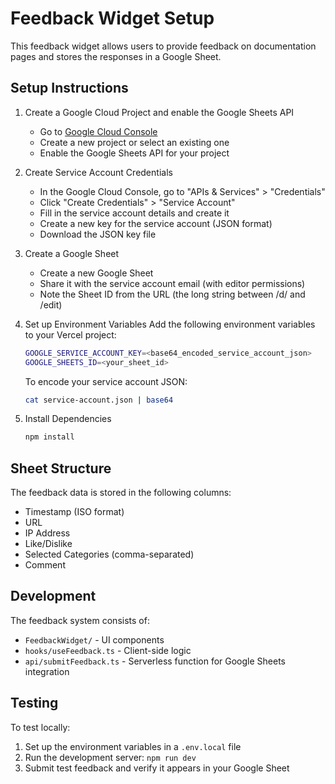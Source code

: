 # Feedback Widget Setup

This feedback widget allows users to provide feedback on documentation pages and stores the responses in a Google Sheet.

## Setup Instructions

1. Create a Google Cloud Project and enable the Google Sheets API
   - Go to [Google Cloud Console](https://console.cloud.google.com)
   - Create a new project or select an existing one
   - Enable the Google Sheets API for your project

2. Create Service Account Credentials
   - In the Google Cloud Console, go to "APIs & Services" > "Credentials"
   - Click "Create Credentials" > "Service Account"
   - Fill in the service account details and create it
   - Create a new key for the service account (JSON format)
   - Download the JSON key file

3. Create a Google Sheet
   - Create a new Google Sheet
   - Share it with the service account email (with editor permissions)
   - Note the Sheet ID from the URL (the long string between /d/ and /edit)

4. Set up Environment Variables
   Add the following environment variables to your Vercel project:

   ```bash
   GOOGLE_SERVICE_ACCOUNT_KEY=<base64_encoded_service_account_json>
   GOOGLE_SHEETS_ID=<your_sheet_id>
   ```

   To encode your service account JSON:
   ```bash
   cat service-account.json | base64
   ```

5. Install Dependencies
   ```bash
   npm install
   ```

## Sheet Structure

The feedback data is stored in the following columns:
- Timestamp (ISO format)
- URL
- IP Address
- Like/Dislike
- Selected Categories (comma-separated)
- Comment

## Development

The feedback system consists of:
- `FeedbackWidget/` - UI components
- `hooks/useFeedback.ts` - Client-side logic
- `api/submitFeedback.ts` - Serverless function for Google Sheets integration

## Testing

To test locally:
1. Set up the environment variables in a `.env.local` file
2. Run the development server: `npm run dev`
3. Submit test feedback and verify it appears in your Google Sheet 